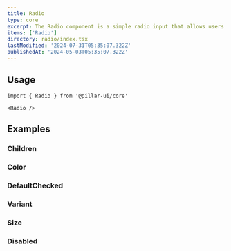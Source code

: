 ```yaml
---
title: Radio
type: core
excerpt: The Radio component is a simple radio input that allows users to select a single option from a list of options.
items: ['Radio']
directory: radio/index.tsx
lastModified: '2024-07-31T05:35:07.322Z'
publishedAt: '2024-05-03T05:35:07.322Z'
---
```


## Usage

```tsx
import { Radio } from '@pillar-ui/core'
```

```tsx
<Radio />
```

## Examples

### Children

<Playground name="radioChildren" root="radio" />

### Color

<Prop defaultValue="p" type="'i' | 'd' | 'su' | 'se' | 'w' | 'p' | 'b' | 'o'" />

<Playground name="radioColor" root="radio" />

### DefaultChecked

<Prop defaultValue="false" type="boolean" />

<Playground name="radioDefaultChecked" root="radio" />

### Variant

<Prop defaultValue="solid" type="'shadow'  |  'solid'  |  'outline'  |  'soft'  |  'mixed'" />

<Playground name="radioVariant" root="radio" />

### Size

<Prop defaultValue="4" type="'1' | '2' | '3' | '4' | '5' | '6' | '7' | '8' | '9'" />

<Playground name="radioSize" root="radio" />

### Disabled

<Playground name="radioDisabled" root="radio" />
